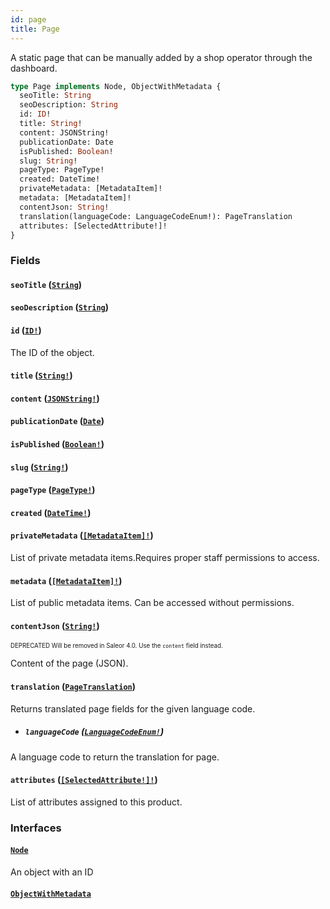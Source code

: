```yaml
---
id: page
title: Page
---
```


A static page that can be manually added by a shop operator through the dashboard.

```graphql
type Page implements Node, ObjectWithMetadata {
  seoTitle: String
  seoDescription: String
  id: ID!
  title: String!
  content: JSONString!
  publicationDate: Date
  isPublished: Boolean!
  slug: String!
  pageType: PageType!
  created: DateTime!
  privateMetadata: [MetadataItem]!
  metadata: [MetadataItem]!
  contentJson: String!
  translation(languageCode: LanguageCodeEnum!): PageTranslation
  attributes: [SelectedAttribute!]!
}
```

### Fields

#### `seoTitle` ([`String`](/api-reference/scalars/string.mdx))

#### `seoDescription` ([`String`](/api-reference/scalars/string.mdx))

#### `id` ([`ID!`](/api-reference/scalars/id.mdx))

The ID of the object.

#### `title` ([`String!`](/api-reference/scalars/string.mdx))

#### `content` ([`JSONString!`](/api-reference/scalars/json-string.mdx))

#### `publicationDate` ([`Date`](/api-reference/scalars/date.mdx))

#### `isPublished` ([`Boolean!`](/api-reference/scalars/boolean.mdx))

#### `slug` ([`String!`](/api-reference/scalars/string.mdx))

#### `pageType` ([`PageType!`](/api-reference/objects/page-type.mdx))

#### `created` ([`DateTime!`](/api-reference/scalars/date-time.mdx))

#### `privateMetadata` ([`[MetadataItem]!`](/api-reference/objects/metadata-item.mdx))

List of private metadata items.Requires proper staff permissions to access.

#### `metadata` ([`[MetadataItem]!`](/api-reference/objects/metadata-item.mdx))

List of public metadata items. Can be accessed without permissions.

#### `contentJson` ([`String!`](/api-reference/scalars/string.mdx))

<sub><sup><span className="deprecatedTag">DEPRECATED</span> Will be removed in Saleor 4.0. Use the `content` field instead.</sup></sub>

Content of the page (JSON).

#### `translation` ([`PageTranslation`](/api-reference/objects/page-translation.mdx))

Returns translated page fields for the given language code.

- ##### `languageCode` ([`LanguageCodeEnum!`](/api-reference/enums/language-code-enum.mdx))

A language code to return the translation for page.

#### `attributes` ([`[SelectedAttribute!]!`](/api-reference/objects/selected-attribute.mdx))

List of attributes assigned to this product.

### Interfaces

#### [`Node`](/api-reference/interfaces/node.mdx)

An object with an ID

#### [`ObjectWithMetadata`](/api-reference/interfaces/object-with-metadata.mdx)
